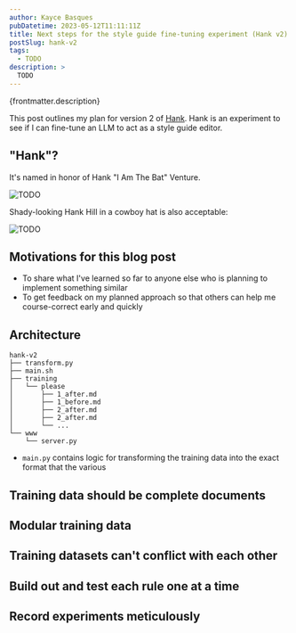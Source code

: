 ```yaml
---
author: Kayce Basques
pubDatetime: 2023-05-12T11:11:11Z
title: Next steps for the style guide fine-tuning experiment (Hank v2)
postSlug: hank-v2
tags:
  - TODO
description: >
  TODO
---
```


<p>{frontmatter.description}</p>

This post outlines my plan for version 2 of [Hank](https://github.com/technicalwriting/tools).
Hank is an experiment to see if I can fine-tune an LLM to act as a style guide editor.

## "Hank"?

It's named in honor of Hank "I Am The Bat" Venture.

![TODO](/hank.gif)

Shady-looking Hank Hill in a cowboy hat is also acceptable:

![TODO](/cowboy-hank.jpg)

## Motivations for this blog post

* To share what I've learned so far to anyone else who is planning to implement
  something similar
* To get feedback on my planned approach so that others can help me course-correct
  early and quickly

## Architecture

```
hank-v2
├── transform.py
├── main.sh
├── training
│   └── please
│       ├── 1_after.md
│       ├── 1_before.md
│       ├── 2_after.md
│       ├── 2_after.md
│       └── ...
└── www
    └── server.py
```

* `main.py` contains logic for transforming the training data into
  the exact format that the various 

## Training data should be complete documents

## Modular training data

## Training datasets can't conflict with each other

## Build out and test each rule one at a time

## Record experiments meticulously
